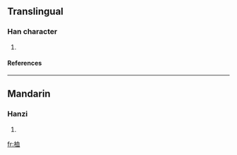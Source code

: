 ==Translingual==
===Han character===
{{Han char|rn=75|rad=木|as=06|sn=10|four=|canj=木竹月廿 (DHBT)}}
# {{defn|Han|sort=木06}}
====References====
{{Han ref|kx=0526.100|dkj=14779|hdz=21201.070|uh=6856|ud=26710}}

----
==Mandarin==
===Hanzi===
{{cmn-hanzi|pin=[[duǒ]] ([[duo3]]), [[xuè]] ([[xue4]])|wg=to<sup>3</sup>, hsüeh<sup>4</sup>}}
# {{defn|Mandarin}}

[[fr:桖]]
